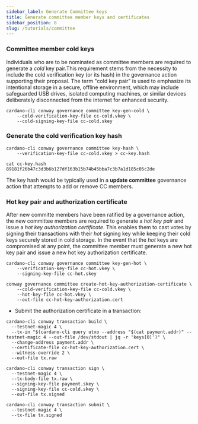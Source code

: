 ```yaml
---
sidebar_label: Generate Committee keys
title: Generate committee member keys and certificates
sidebar_position: 8
slug: /tutorials/committee
---
```


### Committee member cold keys

Individuals who are to be nominated as committee members are required to generate a *cold* key pair.This requirement stems from the necessity to include the cold verification key (or its hash) in the governance action supporting their proposal. The term "cold key pair"
is used to emphasize its intentional storage in a secure, offline environment, which may include safeguarded USB drives, isolated computing machines, or similar
devices deliberately disconnected from the internet for enhanced security.

```
cardano-cli conway governance committee key-gen-cold \
    --cold-verification-key-file cc-cold.vkey \
    --cold-signing-key-file cc-cold.skey
```

### Generate the cold verification key hash

```
cardano-cli conway governance committee key-hash \
    --verification-key-file cc-cold.vkey > cc-key.hash
```
```
cat cc-key.hash
89181f26b47c3d3b6b127df163b15b74b45bba7c3b7a1d185c05c2de
```
The key hash would be typically used in a **update committee** governance action that attempts to add or remove CC members.

### Hot key pair and authorization certificate

After new committe members have been ratified by a governance action, the new committee members are required to generate a _hot key pair_ and issue
a _hot key authorization certificate_. This enables them to cast votes by signing their transactions with their *hot* signing key while keeping their cold
keys securely stored in cold storage. In the event that the *hot* keys are compromised at any point, the committee member must generate a new hot key pair and issue
a new hot key authorization certificate.

```
cardano-cli conway governance committee key-gen-hot \
    --verification-key-file cc-hot.vkey \
    --signing-key-file cc-hot.skey
```
```
conway governance committee create-hot-key-authorization-certificate \
    --cold-verification-key-file cc-cold.vkey \
    --hot-key-file cc-hot.vkey \
    --out-file cc-hot-key-authorization.cert
```
- Submit the authorization certificate in a transaction:
```
cardano-cli conway transaction build \
  --testnet-magic 4 \
  --tx-in "$(cardano-cli query utxo --address "$(cat payment.addr)" --testnet-magic 4 --out-file /dev/stdout | jq -r 'keys[0]')" \
  --change-address payment.addr \
  --certificate-file cc-hot-key-authorization.cert \
  --witness-override 2 \
  --out-file tx.raw
```
```
cardano-cli conway transaction sign \
  --testnet-magic 4 \
  --tx-body-file tx.raw \
  --signing-key-file payment.skey \
  --signing-key-file cc-cold.skey \
  --out-file tx.signed
```
```
cardano-cli conway transaction submit \
  --testnet-magic 4 \
  --tx-file tx.signed
```